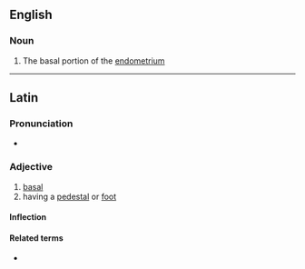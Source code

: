 ==English==

===Noun===
{{en-noun|basales}}

# The basal portion of the [[endometrium]]

----

==Latin==

===Pronunciation===
* {{la-pronunc|basalis}}

===Adjective===
{{la-adj-3rd-2E|basalis|basale}}

# [[basal]]
# having a [[pedestal]] or [[foot]]

====Inflection====
{{la-decl-3rd-2E|basal}}

====Related terms====
* {{l|la|basis}}